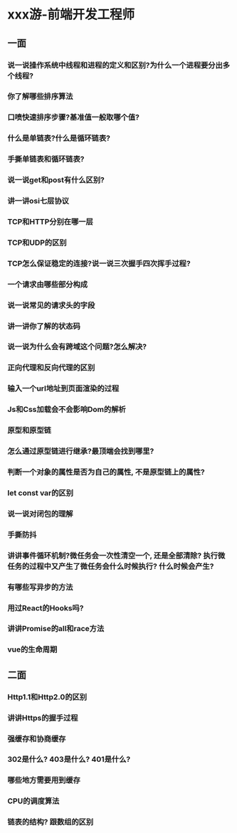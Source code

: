 # xxx游-前端开发工程师

## 一面

### 说一说操作系统中线程和进程的定义和区别?为什么一个进程要分出多个线程?

### 你了解哪些排序算法

### 口喷快速排序步骤?基准值一般取哪个值?

### 什么是单链表?什么是循环链表?

### 手撕单链表和循环链表?

### 说一说get和post有什么区别?

### 讲一讲osi七层协议

### TCP和HTTP分别在哪一层

### TCP和UDP的区别

### TCP怎么保证稳定的连接?说一说三次握手四次挥手过程?

### 一个请求由哪些部分构成

### 说一说常见的请求头的字段

### 讲一讲你了解的状态码

### 说一说为什么会有跨域这个问题?怎么解决?

### 正向代理和反向代理的区别

### 输入一个url地址到页面渲染的过程

### Js和Css加载会不会影响Dom的解析

### 原型和原型链

### 怎么通过原型链进行继承?最顶端会找到哪里?

### 判断一个对象的属性是否为自己的属性, 不是原型链上的属性?

### let const var的区别

### 说一说对闭包的理解

### 手撕防抖

### 讲讲事件循环机制?微任务会一次性清空一个, 还是全部清除? 执行微任务的过程中又产生了微任务会什么时候执行? 什么时候会产生?

### 有哪些写异步的方法

### 用过React的Hooks吗?

### 讲讲Promise的all和race方法

### vue的生命周期

## 二面

### Http1.1和Http2.0的区别

### 讲讲Https的握手过程

### 强缓存和协商缓存

### 302是什么? 403是什么? 401是什么?

### 哪些地方需要用到缓存

### CPU的调度算法

### 链表的结构? 跟数组的区别